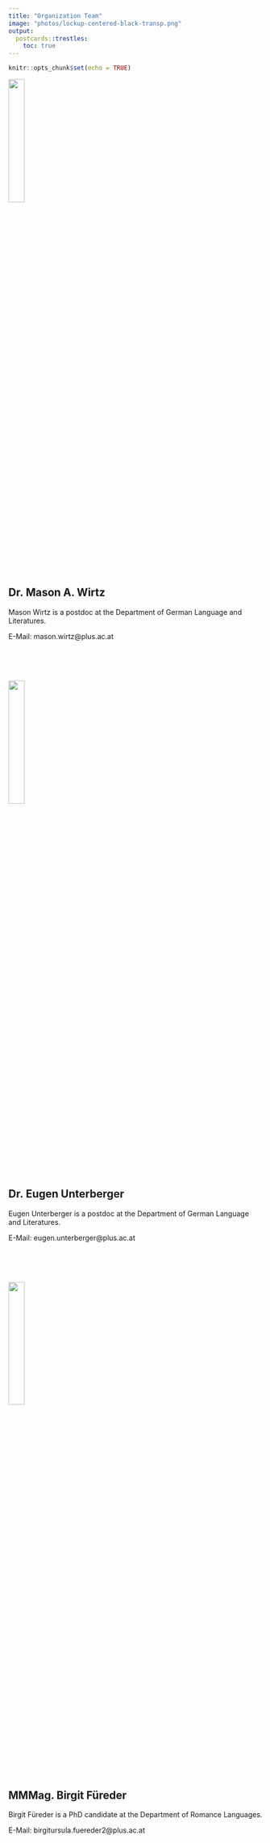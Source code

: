 ```yaml
---
title: "Organization Team"
image: "photos/lockup-centered-black-transp.png"
output:
  postcards::trestles:
    toc: true
---
```


```r
knitr::opts_chunk$set(echo = TRUE)
```




![](./photos/Mason_Picture.jpg){width=25%}

## Dr. Mason A. Wirtz

Mason Wirtz is a postdoc at the Department of German Language and Literatures. 

E-Mail: mason.wirtz@plus.ac.at

<br>
<br>
<br>



![](./photos/Eugen_Picture.jpg){width=25%}

## Dr. Eugen Unterberger

Eugen Unterberger is a postdoc at the Department of German Language and Literatures.

E-Mail: eugen.unterberger@plus.ac.at


<br>
<br>
<br>




![](./photos/Birgit_Picture.jpg){width=25%}

## MMMag. Birgit Füreder

Birgit Füreder is a PhD candidate at the Department of Romance Languages. 

E-Mail: birgitursula.fuereder2@plus.ac.at


<br>
<br>
<br>
